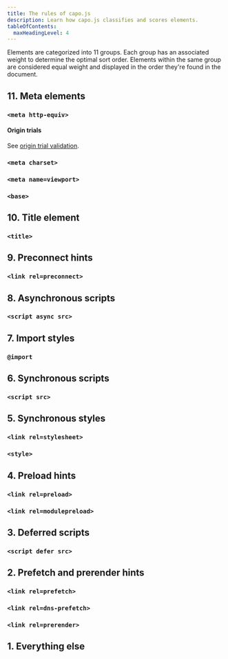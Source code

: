 ```yaml
---
title: The rules of capo.js
description: Learn how capo.js classifies and scores elements.
tableOfContents:
  maxHeadingLevel: 4
---
```


Elements are categorized into 11 groups. Each group has an associated weight to determine the optimal sort order. Elements within the same group are considered equal weight and displayed in the order they're found in the document.

## 11. Meta elements

### `<meta http-equiv>`

#### Origin trials

See [origin trial validation](/capo.js/user/validation/#no-invalid-origin-trials).

### `<meta charset>`

### `<meta name=viewport>`

### `<base>`

## 10. Title element

### `<title>`

## 9. Preconnect hints

### `<link rel=preconnect>`

## 8. Asynchronous scripts

### `<script async src>`

## 7. Import styles

### `@import`

## 6. Synchronous scripts

### `<script src>`

## 5. Synchronous styles

### `<link rel=stylesheet>`

### `<style>`

## 4. Preload hints

### `<link rel=preload>`

### `<link rel=modulepreload>`

## 3. Deferred scripts

### `<script defer src>`

## 2. Prefetch and prerender hints

### `<link rel=prefetch>`

### `<link rel=dns-prefetch>`

### `<link rel=prerender>`

## 1. Everything else
